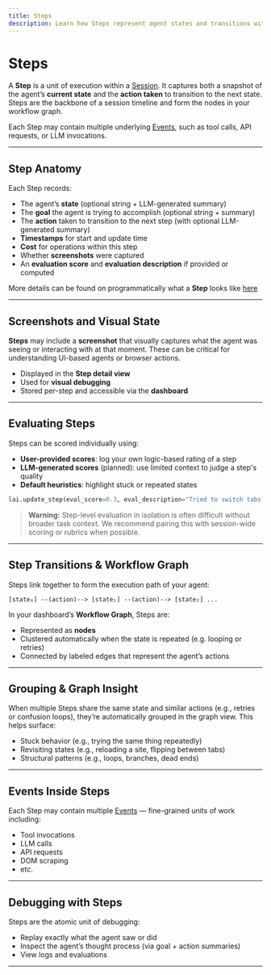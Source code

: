 ```yaml
---
title: Steps
description: Learn how Steps represent agent states and transitions within a Session.
---
```


# Steps

A **Step** is a unit of execution within a [Session](/core-concepts/sessions). It captures both a snapshot of the agent’s **current state** and the **action taken** to transition to the next state. Steps are the backbone of a session timeline and form the nodes in your workflow graph.

Each Step may contain multiple underlying [Events](/core-concepts/events), such as tool calls, API requests, or LLM invocations.

---

## Step Anatomy

Each Step records:

- The agent’s **state** (optional string + LLM-generated summary)
- The **goal** the agent is trying to accomplish (optional string + summary)
- The **action** taken to transition to the next step (with optional LLM-generated summary)
- **Timestamps** for start and update time
- **Cost** for operations within this step
- Whether **screenshots** were captured
- An **evaluation score** and **evaluation description** if provided or computed

More details can be found on programmatically what a **Step** looks like [here](/getting-started/final-instructions#🧭-step-2%3A-create-steps)

---

## Screenshots and Visual State

**Steps** may include a **screenshot** that visually captures what the agent was seeing or interacting with at that moment. These can be critical for understanding UI-based agents or browser actions.

- Displayed in the **Step detail view**
- Used for **visual debugging**
- Stored per-step and accessible via the **dashboard**

---

## Evaluating Steps

Steps can be scored individually using:

- **User-provided scores**: log your own logic-based rating of a step
- **LLM-generated scores** (planned): use limited context to judge a step's quality
- **Default heuristics**: highlight stuck or repeated states

```python
lai.update_step(eval_score=0.3, eval_description="Tried to switch tabs but failed.")
```

> **Warning:** Step-level evaluation in isolation is often difficult without broader task context. We recommend pairing this with session-wide scoring or rubrics when possible.

---

## Step Transitions & Workflow Graph

Steps link together to form the execution path of your agent:

```text
[state₀] --(action)--> [state₁] --(action)--> [state₂] ...
```

In your dashboard’s **Workflow Graph**, Steps are:

- Represented as **nodes**
- Clustered automatically when the state is repeated (e.g. looping or retries)
- Connected by labeled edges that represent the agent’s actions


---

## Grouping & Graph Insight

When multiple Steps share the same state and similar actions (e.g., retries or confusion loops), they’re automatically grouped in the graph view. This helps surface:

- Stuck behavior (e.g., trying the same thing repeatedly)
- Revisiting states (e.g., reloading a site, flipping between tabs)
- Structural patterns (e.g., loops, branches, dead ends)

---

## Events Inside Steps

Each Step may contain multiple [Events](/events) — fine-grained units of work including:

- Tool invocations
- LLM calls
- API requests
- DOM scraping
- etc.


---

## Debugging with Steps

Steps are the atomic unit of debugging:

- Replay exactly what the agent saw or did
- Inspect the agent’s thought process (via goal + action summaries)
- View logs and evaluations

---
